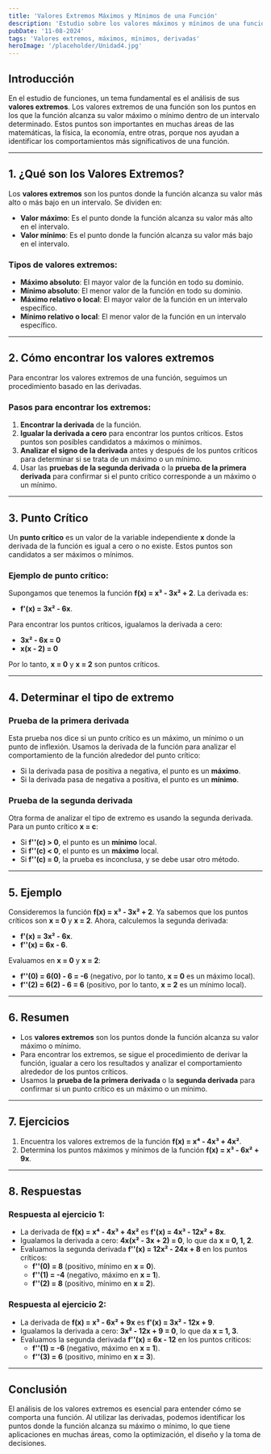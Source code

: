 ```yaml
---
title: 'Valores Extremos Máximos y Mínimos de una Función'
description: 'Estudio sobre los valores máximos y mínimos de una función, cómo encontrarlos y su relación con las derivadas.'
pubDate: '11-08-2024'
tags: 'Valores extremos, máximos, mínimos, derivadas'
heroImage: '/placeholder/Unidad4.jpg'
---
```


## Introducción

En el estudio de funciones, un tema fundamental es el análisis de sus **valores extremos**. Los valores extremos de una función son los puntos en los que la función alcanza su valor máximo o mínimo dentro de un intervalo determinado. Estos puntos son importantes en muchas áreas de las matemáticas, la física, la economía, entre otras, porque nos ayudan a identificar los comportamientos más significativos de una función.

---

## 1. ¿Qué son los Valores Extremos?

Los **valores extremos** son los puntos donde la función alcanza su valor más alto o más bajo en un intervalo. Se dividen en:

- **Valor máximo**: Es el punto donde la función alcanza su valor más alto en el intervalo.
- **Valor mínimo**: Es el punto donde la función alcanza su valor más bajo en el intervalo.

### Tipos de valores extremos:

- **Máximo absoluto**: El mayor valor de la función en todo su dominio.
- **Mínimo absoluto**: El menor valor de la función en todo su dominio.
- **Máximo relativo o local**: El mayor valor de la función en un intervalo específico.
- **Mínimo relativo o local**: El menor valor de la función en un intervalo específico.

---

## 2. Cómo encontrar los valores extremos

Para encontrar los valores extremos de una función, seguimos un procedimiento basado en las derivadas.

### Pasos para encontrar los extremos:

1. **Encontrar la derivada** de la función.
2. **Igualar la derivada a cero** para encontrar los puntos críticos. Estos puntos son posibles candidatos a máximos o mínimos.
3. **Analizar el signo de la derivada** antes y después de los puntos críticos para determinar si se trata de un máximo o un mínimo.
4. Usar las **pruebas de la segunda derivada** o la **prueba de la primera derivada** para confirmar si el punto crítico corresponde a un máximo o un mínimo.

---

## 3. Punto Crítico

Un **punto crítico** es un valor de la variable independiente **x** donde la derivada de la función es igual a cero o no existe. Estos puntos son candidatos a ser máximos o mínimos.

### Ejemplo de punto crítico:

Supongamos que tenemos la función **f(x) = x³ - 3x² + 2**. La derivada es:

- **f'(x) = 3x² - 6x**.
  
Para encontrar los puntos críticos, igualamos la derivada a cero:

- **3x² - 6x = 0**  
- **x(x - 2) = 0**

Por lo tanto, **x = 0** y **x = 2** son puntos críticos.

---

## 4. Determinar el tipo de extremo

### Prueba de la primera derivada

Esta prueba nos dice si un punto crítico es un máximo, un mínimo o un punto de inflexión. Usamos la derivada de la función para analizar el comportamiento de la función alrededor del punto crítico:

- Si la derivada pasa de positiva a negativa, el punto es un **máximo**.
- Si la derivada pasa de negativa a positiva, el punto es un **mínimo**.

### Prueba de la segunda derivada

Otra forma de analizar el tipo de extremo es usando la segunda derivada. Para un punto crítico **x = c**:

- Si **f''(c) > 0**, el punto es un **mínimo** local.
- Si **f''(c) < 0**, el punto es un **máximo** local.
- Si **f''(c) = 0**, la prueba es inconclusa, y se debe usar otro método.

---

## 5. Ejemplo

Consideremos la función **f(x) = x³ - 3x² + 2**. Ya sabemos que los puntos críticos son **x = 0** y **x = 2**. Ahora, calculemos la segunda derivada:

- **f'(x) = 3x² - 6x**.
- **f''(x) = 6x - 6**.

Evaluamos en **x = 0** y **x = 2**:

- **f''(0) = 6(0) - 6 = -6** (negativo, por lo tanto, **x = 0** es un máximo local).
- **f''(2) = 6(2) - 6 = 6** (positivo, por lo tanto, **x = 2** es un mínimo local).

---

## 6. Resumen

- Los **valores extremos** son los puntos donde la función alcanza su valor máximo o mínimo.
- Para encontrar los extremos, se sigue el procedimiento de derivar la función, igualar a cero los resultados y analizar el comportamiento alrededor de los puntos críticos.
- Usamos la **prueba de la primera derivada** o la **segunda derivada** para confirmar si un punto crítico es un máximo o un mínimo.

---

## 7. Ejercicios

1. Encuentra los valores extremos de la función **f(x) = x⁴ - 4x³ + 4x²**.
2. Determina los puntos máximos y mínimos de la función **f(x) = x³ - 6x² + 9x**.

---

## 8. Respuestas

### Respuesta al ejercicio 1:

- La derivada de **f(x) = x⁴ - 4x³ + 4x²** es **f'(x) = 4x³ - 12x² + 8x**.
- Igualamos la derivada a cero: **4x(x² - 3x + 2) = 0**, lo que da **x = 0, 1, 2**.
- Evaluamos la segunda derivada **f''(x) = 12x² - 24x + 8** en los puntos críticos:
  - **f''(0) = 8** (positivo, mínimo en **x = 0**).
  - **f''(1) = -4** (negativo, máximo en **x = 1**).
  - **f''(2) = 8** (positivo, mínimo en **x = 2**).

### Respuesta al ejercicio 2:

- La derivada de **f(x) = x³ - 6x² + 9x** es **f'(x) = 3x² - 12x + 9**.
- Igualamos la derivada a cero: **3x² - 12x + 9 = 0**, lo que da **x = 1, 3**.
- Evaluamos la segunda derivada **f''(x) = 6x - 12** en los puntos críticos:
  - **f''(1) = -6** (negativo, máximo en **x = 1**).
  - **f''(3) = 6** (positivo, mínimo en **x = 3**).

---

## Conclusión

El análisis de los valores extremos es esencial para entender cómo se comporta una función. Al utilizar las derivadas, podemos identificar los puntos donde la función alcanza su máximo o mínimo, lo que tiene aplicaciones en muchas áreas, como la optimización, el diseño y la toma de decisiones.